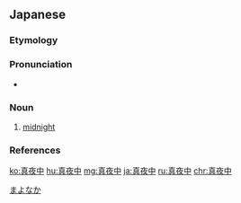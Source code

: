 ==Japanese==
{{ja-kanjitab|ま|よ|なか|yomi=k}}

===Etymology===
{{compound|lang=ja|真|t1=true|夜|t2=night|中|t3=middle}}

===Pronunciation===
* {{ja-pron|まよなか|y=k|acc=2|acc_ref=NHK}}

===Noun===
{{ja-noun|まよなか}}

# [[midnight]]

===References===
<references/>

[[Category:ja:Time|まよなか]]

[[ko:真夜中]]
[[hu:真夜中]]
[[mg:真夜中]]
[[ja:真夜中]]
[[ru:真夜中]]
[[chr:真夜中]]